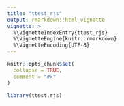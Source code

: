 ```yaml
---
title: "ttest_rjs"
output: rmarkdown::html_vignette
vignette: >
  %\VignetteIndexEntry{ttest_rjs}
  %\VignetteEngine{knitr::rmarkdown}
  %\VignetteEncoding{UTF-8}
---
```


```r
knitr::opts_chunk$set(
  collapse = TRUE,
  comment = "#>"
)
```

```r
library(ttest.rjs)
```
